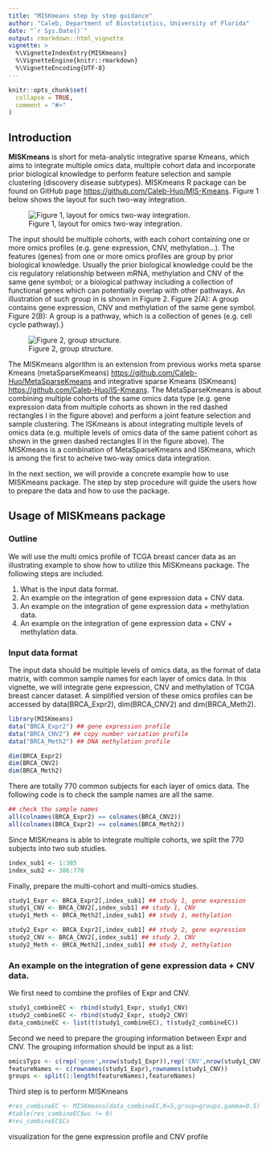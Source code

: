 ```yaml
---
title: "MISKmeans step by step guidance"
author: "Caleb, Department of Biostatistics, University of Florida"
date: "`r Sys.Date()`"
output: rmarkdown::html_vignette
vignette: >
  %\VignetteIndexEntry{MISKmeans}
  %\VignetteEngine{knitr::rmarkdown}
  %\VignetteEncoding{UTF-8}
---
```


```r
knitr::opts_chunk$set(
  collapse = TRUE,
  comment = "#>"
)
```


## Introduction

**MISKmeans** is short for meta-analytic integrative sparse Kmeans, which aims to integrate multiple omics data, multiple cohort data and incorporate prior biological knowledge to perform feature selection and sample clustering (discovery disease subtypes).
MISKmeans R package can be found on GitHub page <https://github.com/Caleb-Huo/MIS-Kmeans>.
Figure 1 below shows the layout for such two-way integration.

![Figure 1, layout for omics two-way integration.](./figure/layout.png)


The input should be multiple cohorts, with each cohort containing one or more omics profiles (e.g. gene expression, CNV, methylation...).
The features (genes) from one or more omics profiles are group by prior biological knowledge.
Usually the prior biological knowledge could be the cis regulatory relationship between mRNA, methylation and CNV of the same gene symbol;
or a biological pathway including a collection of functional genes which can potentially overlap with other pathways.
An illustration of such group in is shown in Figure 2. 
Figure 2(A): A group contains gene expression, CNV and methylation of the same gene symbol.
Figure 2(B): A group is a pathway, which is a collection of genes (e.g. cell cycle pathway).}


![Figure 2, group structure.](./figure/overlappingGroups.png)


The MISKmeans algorithm is an extension from previous works meta sparse Kmeans (metaSparseKmeans) <https://github.com/Caleb-Huo/MetaSparseKmeans> and integrative sparse Kmeans (ISKmeans) <https://github.com/Caleb-Huo/IS-Kmeans>.
The MetaSparseKmeans is about combining multiple cohorts of the same omics data type (e.g. gene expression data from multiple cohorts as shown in the red dashed rectangles I in the figure above) and perform a joint feature selection and sample clustering.
The ISKmeans is about integrating multiple levels of omics data (e.g. multiple levels of omics data of the same patient cohort as shown in the green dashed rectangles II in the figure above).
The MISKmeans is a combination of MetaSparseKmeans and ISKmeans, which is among the first to acheive two-way omics data integration.


In the next section, we will provide a concrete example how to use MISKmeans package.
The step by step procedure will guide the users how to prepare the data and how to use the package.

## Usage of MISKmeans package

### Outline

We will use the multi omics profile of TCGA breast cancer data as an illustrating example to show how to utilize this MISKmeans package.
The following steps are included.

1. What is the input data format.
2. An example on the integration of gene expression data + CNV data.
3. An example on the integration of gene expression data + methylation data.
4. An example on the integration of gene expression data + CNV + methylation data.


### Input data format

The input data should be multiple levels of omics data, as the format of data matrix, with common sample names for each layer of omics data.
In this vignette, we will integrate gene expression, CNV and methylation of TCGA breast cancer dataset.
A simplified version of these omics profiles can be accessed by data(BRCA_Expr2), dim(BRCA_CNV2) and dim(BRCA_Meth2).

```r
library(MISKmeans)
data("BRCA_Expr2") ## gene expression profile
data("BRCA_CNV2") ## copy number variation profile
data("BRCA_Meth2") ## DNA methylation profile

dim(BRCA_Expr2)
dim(BRCA_CNV2)
dim(BRCA_Meth2)
```

There are totally 770 common subjects for each layer of omics data.
The following code is to check the sample names are all the same.

```r
## check the sample names
all(colnames(BRCA_Expr2) == colnames(BRCA_CNV2))
all(colnames(BRCA_Expr2) == colnames(BRCA_Meth2))
```

Since MISKmeans is able to integrate multiple cohorts,
we split the 770 subjects into two sub studies.

```r
index_sub1 <- 1:385
index_sub2 <- 386:770
```

Finally, prepare the multi-cohort and multi-omics studies.
```r
study1_Expr <- BRCA_Expr2[,index_sub1] ## study 1, gene expression
study1_CNV <- BRCA_CNV2[,index_sub1] ## study 1, CNV
study1_Meth <- BRCA_Meth2[,index_sub1] ## study 1, methylation

study2_Expr <- BRCA_Expr2[,index_sub1] ## study 2, gene expression
study2_CNV <- BRCA_CNV2[,index_sub1] ## study 2, CNV
study2_Meth <- BRCA_Meth2[,index_sub1] ## study 2, methylation
```

### An example on the integration of gene expression data + CNV data.

We first need to combine the profiles of Expr and CNV.
```r
study1_combineEC <- rbind(study1_Expr, study1_CNV)
study2_combineEC <- rbind(study2_Expr, study2_CNV)
data_combineEC <- list(t(study1_combineEC), t(study2_combineEC))
```

Second we need to prepare the grouping information between Expr and CNV.
The grouping information should be input as a list:
```r
omicsTyps <- c(rep('gene',nrow(study1_Expr)),rep('CNV',nrow(study1_CNV)))
featureNames <- c(rownames(study1_Expr),rownames(study1_CNV))
groups <- split(1:length(featureNames),featureNames)
```

Third step is to perform MISKmeans
```r
#res_combineEC <- MISKmeans(data_combineEC,K=5,group=groups,gamma=0.5)
#table(res_combineEC$ws != 0)
#res_combineEC$Cs
```

visualization for the gene expression profile and CNV profile



